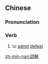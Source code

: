 {{also|认输}}
==Chinese==
{{zh-forms|s=认输}}

===Pronunciation===
{{zh-pron
|m=rènshū
|c=jing6 syu1
|mn=jīn-su/līn-su
|cat=v
}}

===Verb===
{{zh-verb}}

# to [[admit]] [[defeat]]

[[zh-min-nan:認輸]]